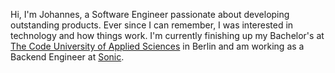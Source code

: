 Hi, I'm Johannes, a Software Engineer passionate about developing outstanding products. Ever since I can remember, I was interested in technology and how things work. I'm currently finishing up my Bachelor's at [The Code University of Applied Sciences](https://code.berlin) in Berlin and am working as a Backend Engineer at [Sonic](https://sonic.tech).
